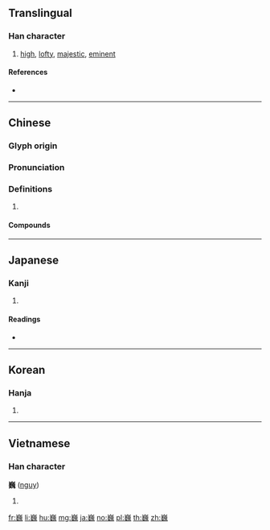 {{character info/new}}
==Translingual==

===Han character===
{{Han char|rn=46|rad=山|as=18|sn=21|four=22413|canj=UHVI|ids=⿱山魏}}

# [[high]], [[lofty]], [[majestic]], [[eminent]]

====References====
* {{Han ref|kx=0322.320|dkj=08626|dj=0622.440|hdz=10807.060|uh=5DCD|ud=24013|bh=C4DE|bd=50398}}

----

==Chinese==
{{zh-forms}}

===Glyph origin===
{{Han etym}}

===Pronunciation===
{{zh-pron
|m=巍
|c=ngai4
|mn=qz,xm,zz:gûi
|mc=y
|oc=y
|cat=
}}

===Definitions===
{{zh-hanzi}}

# {{rfdef|zh}}

====Compounds====
{{zh-der|另巍巍|崔巍|巍峨|巍巍|巍巍蕩蕩|巍然|巍然屹立|巍科|顫巍巍|顫顫巍巍}}

----

==Japanese==

===Kanji===
{{ja-kanji|grade=|rs=山18}}

# {{defn|lang=ja|sort=山18}}

====Readings====
* {{ja-readings|on=[[ぎ]] (gi)|kun=[[たかい]] (takai)}}

----

==Korean==

===Hanja===
{{ko-hanja|hangeul=외|rv=oe|mr=oe}}

# {{defn|lang=ko|sort=山18}}

----

==Vietnamese==

===Han character===
'''巍''' ([[nguy]])

# {{defn|vi}}

[[fr:巍]]
[[li:巍]]
[[hu:巍]]
[[mg:巍]]
[[ja:巍]]
[[no:巍]]
[[pl:巍]]
[[th:巍]]
[[zh:巍]]